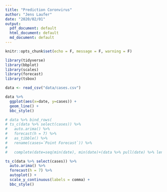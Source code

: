 ```yaml
---
title: "Prediction Coronvirus"
author: "Jens Laufer"
date: "2020/02/01"
output:
  pdf_document: default
  html_document: default
  md_document: default
---
```


```r
knitr::opts_chunk$set(echo = F, message = F, warning = F)
```

```r
library(tidyverse)
library(bbplot)
library(scales)
library(forecast)
library(tsbox)
```


```r
data <- read_csv("data/cases.csv") 
```



```r
data %>% 
  ggplot(aes(x=date, y=cases)) +
  geom_line() +
  bbc_style()
```
```r
# data %>% bind_rows(
# ts_c(data %>% select(cases)) %>%
#   auto.arima() %>%
#   forecast(h = 7) %>% 
#   as_tibble() %>%  
#   rename(cases=`Point Forecast`)) %>% 
#   
#   complete(date=seq(min(date), min(date)+(data %>% pull(date) %>% length()), by="1 day"))
```
```r

ts_c(data %>% select(cases)) %>%
  auto.arima() %>%
  forecast(h = 7) %>% 
  autoplot() +
  scale_y_continuous(labels = comma) +
  bbc_style()
```




